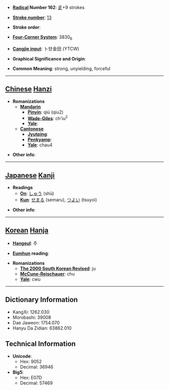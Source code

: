 * '''[[Wiktionary:Chinese radical index| Radical]] Number 162''': [[Wiktionary:Chinese radical index 辵|辵]]+9 strokes

* '''[[Wiktionary:Chinese total strokes index|Stroke number]]''': [[Wiktionary:Chinese total strokes index 13|13]]

* '''Stroke order''': 

* '''[[Wiktionary:Chinese four corner index|Four-Corner System]]''': 3830<sub>6</sub>

* '''[[Wiktionary:Chinese Cangjie index|Cangjie input]]''': 卜廿金田 (YTCW)

* '''Graphical Significance and Origin''': 

* '''Common Meaning''': strong, unyielding, forceful

----

== [[Chinese]] [[Hanzi]] ==

* '''Romanizations'''
** '''[[Mandarin]]'''
*** '''[[Pinyin]]''': qiú (qiu2)
*** '''[[Wade-Giles]]''': ch'iu<sup>2</sup>
*** '''[[Yale]]''': 
** '''[[Cantonese]]'''
*** '''[[Jyutping]]''':
*** '''[[Penkyamp]]''': 
*** '''[[Yale]]''': chau4

* '''Other info''': 

----

== [[Japanese]] [[Kanji]] ==

* '''Readings'''
** '''[[On]]''': [[しゅう]] (shū)
** '''[[Kun]]''': [[せまる]] (semaru), [[つよい]] (tsuyoi)

* '''Other info''':  

----

== [[Korean]] [[Hanja]] ==

* '''[[Hangeul]]''': 주

* '''[[Eumhun]] reading''': 

* '''Romanizations'''
** '''[[The 2000 South Korean Revised Romanization|The 2000 South Korean Revised]]''': ju
** '''[[McCune-Reischauer]]''': chu
** '''[[Yale]]''': cwu

----

== Dictionary Information ==

* KangXi: 1262.030
* Morobashi: 39008
* Dae Jaweon: 1754.070
* Hanyu Da Zidian: 63862.010

== Technical Information ==

* '''Unicode''':
** Hex: 9052
** Decimal: 36946
* '''Big5''':
** Hex: E07D
** Decimal: 57469